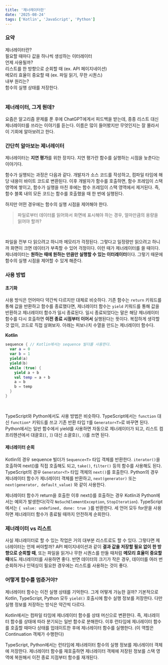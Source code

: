 ```yaml
---
title: '제너레이터란'
date: '2025-08-24'
tags: ['Kotlin', 'JavaScript', 'Python']
---
```


### 요약
<section>
  <div className='grid grid-cols-1 sm:grid-cols-[160px_1fr] border border-gray-200 rounded-sm sm:gap-y-1 p-6'>
    <div>제너레이터란?</div>
    <ToggleButtonItem className='mb-1 sm:mb-0'>
      <div className='flex'>필요할 때마다 값을 하나씩 생성하는 이터레이터</div>
    </ToggleButtonItem>
    <div>언제 사용될까?</div>
    <ToggleButtonItem className='flex flex-col mb-1 sm:mb-0'>
      <div className='flex'>리스트를 한 방향으로 순회할 때 (ex. API 페이지네이션)</div>
      <div className='flex'>메모리 효율이 중요할 때 (ex. 파일 읽기, 무한 시퀀스)</div>
    </ToggleButtonItem>
    <div>내부 원리는?</div>
    <ToggleButtonItem className='mb-1 sm:mb-0'>
      <div className='flex'>함수의 실행 상태를 저장한다.</div>
    </ToggleButtonItem>
  </div>
</section>
<br/>

### 제너레이터, 그게 뭔데?
요즘은 알고리즘 문제를 푼 후에 ChatGPT에게서 피드백을 받는데, 종종 리스트 대신 제너레이터를 쓰라는 이야기를 듣는다.
이름은 많이 들어봤지만 무엇인지는 잘 몰라서 이 기회에 알아보려고 한다.
<br/>

### 간단히 알아보는 제너레이터
제너레이터는 **지연 평가**를 위한 장치다. 지연 평가란 함수를 실행하는 시점을 늦춘다는 이야기다.
<br/>

함수가 실행되는 과정은 다음과 같다.
개발자가 소스 코드를 작성하고, 컴파일 타임에 해당 내용이 바이트 코드로 변환된다.
이후 개발자가 함수를 호출하면, 함수 프레임이 스택 영역에 쌓이고, 함수가 실행을 마친 후에는 함수 프레임이 스택 영역에서 제거된다.
즉, 함수 블록 내의 모든 코드는 함수를 호출했을 때 한 번에 실행된다.
<br/>

하지만 어떤 경우에는 함수의 실행 시점을 제어해야 한다.
> 파일로부터 데이터를 읽어와서 화면에 표시해야 하는 경우, 얼마만큼의 용량을 읽어야 할까?
<br/>

파일을 전부 다 읽으려고 하니까 메모리가 걱정된다. 그렇다고 일정량만 읽으려고 하니까 화면이 크면 데이터가 부족할 수 있어 걱정이다.
이런 때가 제너레이터를 쓸 때이다. 제너레이터는 **원하는 때에 원하는 만큼만 실행할 수 있는 이터레이터**이다. 그렇기 때문에 함수의 실행 시점을 제어할 수 있게 해준다.
<br/>

### 사용 방법
#### 초기화
사용 방식은 언어마다 약간씩 다르지만 대체로 비슷하다.
기존 함수는 `return` 키워드를 통해 값을 반환하고 함수를 종료했다면, 제너레이터 함수는 `yield` 키워드를 통해 값을 반환하고 제너레이터 함수가 일시 종료된다.
일시 종료되었다는 말은 해당 제너레이터 함수를 다시 호출하면 **이전 종료 시점부터 이어서** 실행된다는 뜻이다.
복잡하게 생각할 것 없이, 코드로 직접 살펴보자.
아래는 피보나치 수열을 만드는 제너레이터 함수다.
<br/>

**Kotlin**
```kotlin
sequence { // Kotlin에서는 sequence 빌더를 사용한다.
  var a = 0
  var b = 1
  yield(a)
  yield(b)
  while (true) {
    yield a + b
    val temp = a + b
    a = b
    b = temp
  }
}
```
<br/>

TypeScript와 Python에서도 사용 방법은 비슷하다.
TypeScript에서는 `function` 대신 `function*` 키워드를 쓰고 기존 반환 타입 `T`를 `Generator<T>`로 바꾸면 된다.
Python에서는 일반 함수에서 yield를 사용하면 자동으로 제너레이터가 되고, 리스트 컴프리헨션에서 대괄호(`[`, `]`) 대신 소괄호(`(`, `)`)를 쓰면 된다.
<br/>

#### 제너레이터 순회
Kotlin의 경우 sequence 빌더가 `Sequence<T>` 타입 객체를 반환한다.
`iterator()`을 호출하여 next()를 직접 호출해도 되고, `take()`, `filter()` 등의 함수를 사용해도 된다.
TypeScript의 경우 `Generator<T>` 타입 객체의 `next()`를 호출한다.
Python의 경우 제너레이터 함수가 제너레이터 객체를 반환하고, `next(generator)` 또는 `next(generator, default_value)` 와 같이 사용한다.
<br/>

제너레이터 함수가 return을 호출한 이후 next()를 호출하는 경우 Kotlin과 Python에서는 예외가 발생한다(각각 `NoSuchElementException`, `StopIteration`).
TypeScript에서는 `{ value: undefined, done: true }`를 반환한다.
세 언어 모두 for문을 사용하면 제너레이터 함수가 종료될 때까지 안전하게 순회한다.
<br/>

### 제너레이터 vs 리스트
사실 제너레이터로 할 수 있는 작업은 거의 대부분 리스트로도 할 수 있다.
그렇다면 제너레이터는 언제 써야할까?
API 페이지네이션과 같이 **결과 값을 저장할 필요 없이 한 방향으로 순회할 때**, 또는 파일을 읽거나 무한 시퀀스를 만들 때처럼 **메모리 효율이 중요할 때**에도 제너레이터를 사용하면 좋다.
반면 데이터의 크기가 작은 경우, 데이터를 여러 번 순회하거나 인덱싱이 필요한 경우에는 리스트를 사용하는 것이 좋다.
<br/>

### 어떻게 함수를 멈춘거야?
제너레이터 함수는 이전 실행 상태를 기억한다.
그게 어떻게 가능한 걸까?
기본적으로 Kotlin, TypeScript, Python 모두 `yield()` 호출시에 함수 실행 정보를 저장한다.
다만 실행 정보를 저장하는 방식은 약간씩 다르다.
<br/>

Kotlin에서는 컴파일 타임에 제너레이터 함수를 상태 머신으로 변환한다.
즉, 제너레이터 함수를 상태에 따라 분기되는 일반 함수로 분해한다.
이후 런타임에 제너레이터 함수를 호출할 때마다 상태를 업데이트한 후에 제너레이터 함수를 실행한다.
(이 역할은 Continuation 객체가 수행한다)
<br/>

TypeScript, Python에서는 런타임에 제너레이터 함수의 실행 정보를 제너레이터 객체에 저장한다.
제너레이터 함수를 재호출하면 제너레이터 객체에 저장된 정보를 스택 영역에 복원해서 이전 종료 지점부터 함수를 재개된다.